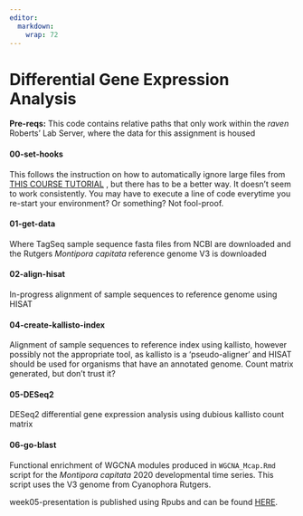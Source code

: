 ```yaml
---
editor: 
  markdown: 
    wrap: 72
---
```


# Differential Gene Expression Analysis

::: callout-important
**Pre-reqs:** This code contains relative paths that only work within
the *raven* Roberts' Lab Server, where the data for this assignment is
housed
:::

#### 00-set-hooks
  This follows the instruction on how to automatically ignore large files from [THIS COURSE TUTORIAL](https://sr320.github.io/course-fish546-2023/assignments/02-DGE.html) , but there has to be a better way. It doesn't seem to work consistently. You may have to execute a line of code everytime you re-start your environment? Or something? Not fool-proof. 

#### 01-get-data
  Where TagSeq sample sequence fasta files from NCBI are downloaded and the Rutgers *Montipora capitata* reference genome V3 is downloaded

#### 02-align-hisat
  In-progress alignment of sample sequences to reference genome using HISAT
  
#### 04-create-kallisto-index
   Alignment of sample sequences to reference index using kallisto, however possibly not the appropriate tool, as kallisto is a 'pseudo-aligner' and HISAT should be used for organisms that have an annotated genome. Count matrix generated, but don't trust it?

#### 05-DESeq2
  DESeq2 differential gene expression analysis using dubious kallisto count matrix

#### 06-go-blast
Functional enrichment of WGCNA modules produced in `WGCNA_Mcap.Rmd` script for the *Montipora capitata* 2020 developmental time series.  This script uses the V3 genome from Cyanophora Rutgers.  


week05-presentation is published using Rpubs and can be found [HERE](http://rpubs.com/sarah_tanja/1034364).
